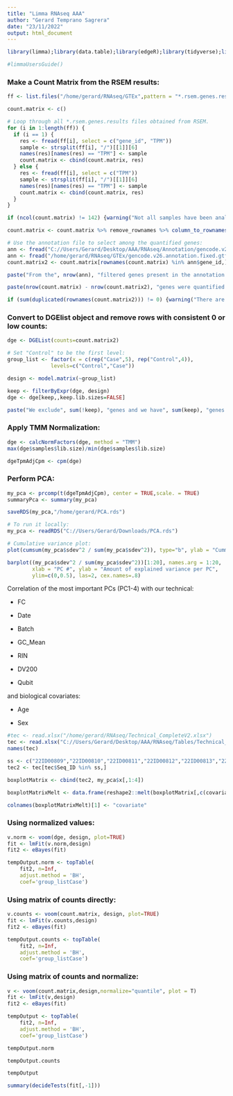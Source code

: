 ```yaml
---
title: "Limma RNAseq AAA"
author: "Gerard Temprano Sagrera"
date: "23/11/2022"
output: html_document
---
```


```r
library(limma);library(data.table);library(edgeR);library(tidyverse);library(openxlsx);library(corrplot)
```

```r
#limmaUsersGuide()
```

### Make a Count Matrix from the RSEM results:

```r
ff <- list.files("/home/gerard/RNAseq/GTEx",pattern = "*.rsem.genes.results", recursive = T, full.names = T)

count.matrix <- c()

# Loop through all *.rsem.genes.results files obtained from RSEM.
for (i in 1:length(ff)) {
  if (i == 1) {
    res <- fread(ff[i], select = c("gene_id", "TPM"))
    sample <- strsplit(ff[i], "/")[[1]][6]
    names(res)[names(res) == "TPM"] <- sample
    count.matrix <- cbind(count.matrix, res)
  } else {
    res <- fread(ff[i], select = c("TPM"))
    sample <- strsplit(ff[i], "/")[[1]][6]
    names(res)[names(res) == "TPM"] <- sample
    count.matrix <- cbind(count.matrix, res)
  }
}

if (ncol(count.matrix) != 142) {warning("Not all samples have been analyzed")}

count.matrix <- count.matrix %>% remove_rownames %>% column_to_rownames(var="gene_id")
```


```r
# Use the annotation file to select among the quantified genes:
ann <- fread("C://Users/Gerard/Desktop/AAA/RNAseq/Annotation/gencode.v26.annotation.fixed.gtf.gz")
ann <- fread("/home/gerard/RNAseq/GTEx/gencode.v26.annotation.fixed.gtf.gz")
count.matrix2 <- count.matrix[rownames(count.matrix) %in% ann$gene_id,]

paste("From the", nrow(ann), "filtered genes present in the annotation file,", nrow(count.matrix2), "have been quantified")

paste(nrow(count.matrix) - nrow(count.matrix2), "genes were quantified but are removed due to filtering in the annotation file")

if (sum(duplicated(rownames(count.matrix2))) != 0) {warning("There are duplicates gene ids!!")}
```

### Convert to DGElist object and remove rows with consistent 0 or low counts:

```r
dge <- DGEList(counts=count.matrix2)

# Set "Control" to be the first level:
group_list <- factor(x = c(rep("Case",5), rep("Control",4)),
              levels=c("Control","Case"))

design <- model.matrix(~group_list)

keep <- filterByExpr(dge, design)
dge <- dge[keep,,keep.lib.sizes=FALSE]

paste("We exclude", sum(!keep), "genes and we have", sum(keep), "genes that pass all our filters")
```

### Apply TMM Normalization:

```r
dge <- calcNormFactors(dge, method = "TMM")
max(dge$samples$lib.size)/min(dge$samples$lib.size)
```

```r
dgeTpmAdjCpm <- cpm(dge)
```

### Perform PCA:

```r
my_pca <- prcomp(t(dgeTpmAdjCpm), center = TRUE,scale. = TRUE)
summaryPca <- summary(my_pca)

saveRDS(my_pca,"/home/gerard/PCA.rds")
```

```r
# To run it locally:
my_pca <- readRDS("C://Users/Gerard/Downloads/PCA.rds")
```

```r
# Cumulative variance plot:
plot(cumsum(my_pca$sdev^2 / sum(my_pca$sdev^2)), type="b", ylab = "Cummulative proportion of Variance Explained")
```

```r
barplot((my_pca$sdev^2 / sum(my_pca$sdev^2))[1:20], names.arg = 1:20,  
        xlab = "PC #", ylab = "Amount of explained variance per PC",
        ylim=c(0,0.5), las=2, cex.names=.8)
```



Correlation of the most important PCs (PC1-4) with our technical:

-   FC

-   Date

-   Batch

-   GC_Mean

-   RIN

-   DV200

-   Qubit

and biological covariates:

-   Age

-   Sex


```r
#tec <- read.xlsx("/home/gerard/RNAseq/Technical_CompleteV2.xlsx")
tec <- read.xlsx("C://Users/Gerard/Desktop/AAA/RNAseq/Tables/Technical_CompleteV2.xlsx")
names(tec)
```


```r
ss <- c("22ID00809","22ID00810","22ID00811","22ID00812","22ID00813","22ID00906","22ID00907","22ID00908","22ID00909")
tec2 <- tec[tec$Seq_ID %in% ss,]
```


```r
boxplotMatrix <- cbind(tec2, my_pca$x[,1:4])

boxplotMatrixMelt <- data.frame(reshape2::melt(boxplotMatrix[,c(covariate, paste0("PC", 1:4))], id.vars=covariate))

colnames(boxplotMatrixMelt)[1] <- "covariate"
```






### Using normalized values:

```r
v.norm <- voom(dge, design, plot=TRUE)
fit <- lmFit(v.norm,design)
fit2 <- eBayes(fit)

tempOutput.norm <- topTable(
    fit2, n=Inf,
    adjust.method = 'BH',
    coef='group_listCase')
```


### Using matrix of counts directly:

```r
v.counts <- voom(count.matrix, design, plot=TRUE)
fit <- lmFit(v.counts,design)
fit2 <- eBayes(fit)

tempOutput.counts <- topTable(
    fit2, n=Inf,
    adjust.method = 'BH',
    coef='group_listCase')
```

### Using matrix of counts and normalize:

```r
v <- voom(count.matrix,design,normalize="quantile", plot = T)
fit <- lmFit(v,design)
fit2 <- eBayes(fit)

tempOutput <- topTable(
    fit2, n=Inf,
    adjust.method = 'BH',
    coef='group_listCase')
```

```r
tempOutput.norm
```

```r
tempOutput.counts
```

```r
tempOutput
```

```r
summary(decideTests(fit[,-1]))
```
